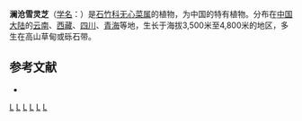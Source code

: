 {{Speciesbox
| taxon = Arenaria(植物) lancangensis
| binomial_authority = L. H. Zhou
}}

'''澜沧雪灵芝'''（[[学名|学名]]：{{lang|la|''Arenaria lancangensis''}}）是[[石竹科|石竹科]][[无心菜属|无心菜属]]的植物，为中国的特有植物。分布在[[中国大陆|中国大陆]]的[[云南|云南]]、[[西藏|西藏]]、[[四川|四川]]、[[青海|青海]]等地，生长于海拔3,500米至4,800米的地区，多生在高山草甸或砾石带。

== 参考文献 ==
<div class="references-small">
* {{FRPS|澜沧雪灵芝}}
</div>
{{Taxonbar|from=Q15226449}}

[[Category:无心菜属|L]]
[[Category:中国特有植物|L]]
[[Category:云南植物|L]]
[[Category:西藏植物|L]]
[[Category:青海植物|L]]
[[Category:四川植物|L]]